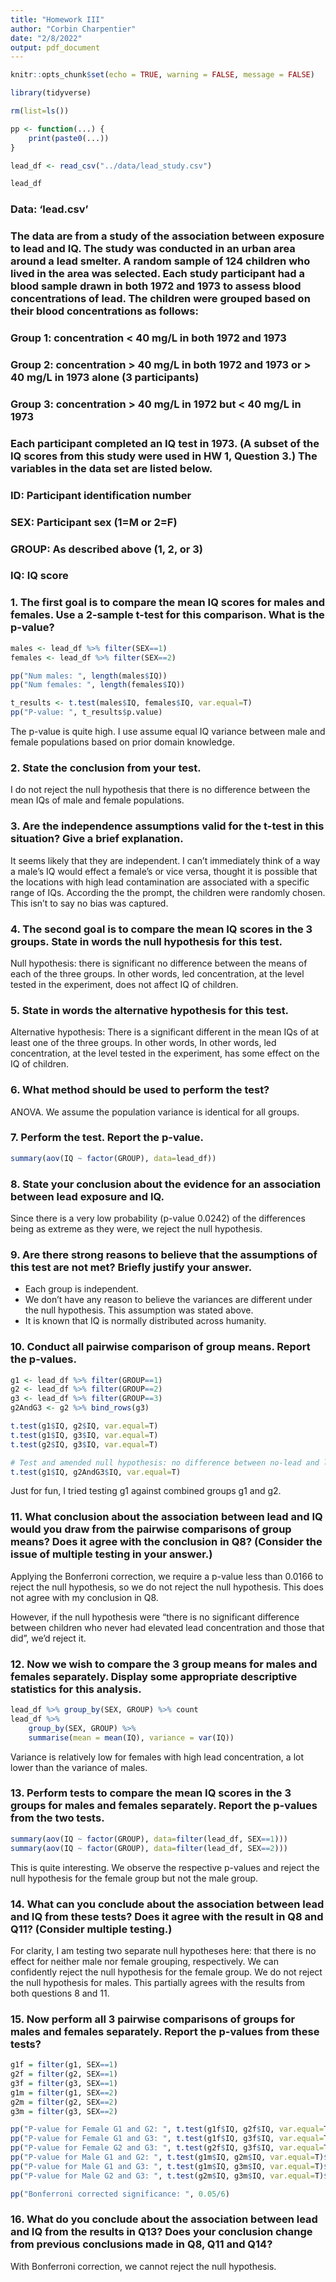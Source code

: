 ```yaml
---
title: "Homework III"
author: "Corbin Charpentier"
date: "2/8/2022"
output: pdf_document
---
```


```r
knitr::opts_chunk$set(echo = TRUE, warning = FALSE, message = FALSE)

library(tidyverse)
```

```r
rm(list=ls())

pp <- function(...) {
    print(paste0(...))
}

lead_df <- read_csv("../data/lead_study.csv")

lead_df
```
### Data: ‘lead.csv’

### The data are from a study of the association between exposure to lead and IQ. The study was conducted in an urban area around a lead smelter. A random sample of 124 children who lived in the area was selected. Each study participant had a blood sample drawn in both 1972 and 1973 to assess blood concentrations of lead. The children were grouped based on their blood concentrations as follows:

### Group 1: concentration < 40 mg/L in both 1972 and 1973
### Group 2: concentration > 40 mg/L in both 1972 and 1973 or > 40 mg/L in 1973 alone (3 participants)
### Group 3: concentration > 40 mg/L in 1972 but < 40 mg/L in 1973

### Each participant completed an IQ test in 1973. (A subset of the IQ scores from this study were used in HW 1, Question 3.) The variables in the data set are listed below.

### ID: Participant identification number
### SEX: Participant sex (1=M or 2=F)
### GROUP: As described above (1, 2, or 3)
### IQ: IQ score

### 1. The first goal is to compare the mean IQ scores for males and females. Use a 2-sample t-test for this comparison. What is the p-value?
```R
males <- lead_df %>% filter(SEX==1)
females <- lead_df %>% filter(SEX==2)

pp("Num males: ", length(males$IQ))
pp("Num females: ", length(females$IQ))

t_results <- t.test(males$IQ, females$IQ, var.equal=T)
pp("P-value: ", t_results$p.value)
```
The p-value is quite high. I use assume equal IQ variance between male and female populations based on prior domain knowledge.

### 2. State the conclusion from your test.
I do not reject the null hypothesis that there is no difference between the mean IQs of male and female populations.

### 3. Are the independence assumptions valid for the t-test in this situation? Give a brief explanation.
It seems likely that they are independent. I can't immediately think of a way a male's IQ would effect a female's or vice versa, thought it is possible that the locations with high lead contamination are associated with a specific range of IQs. According the the prompt, the children were randomly chosen. This isn't to say no bias was captured.

### 4. The second goal is to compare the mean IQ scores in the 3 groups. State in words the null hypothesis for this test.
Null hypothesis: there is significant no difference between the means of each of the three groups. In other words, led concentration, at the level tested in the experiment, does not affect IQ of children. 

### 5. State in words the alternative hypothesis for this test.
Alternative hypothesis: There is a significant different in the mean IQs of at least one of the three groups. In other words, In other words, led concentration, at the level tested in the experiment, has some effect on the IQ of children. 

### 6. What method should be used to perform the test?
ANOVA. We assume the population variance is identical for all groups. 

### 7. Perform the test. Report the p-value.
```r
summary(aov(IQ ~ factor(GROUP), data=lead_df))
```

### 8. State your conclusion about the evidence for an association between lead exposure and IQ.
Since there is a very low probability (p-value 0.0242) of the differences being as extreme as they were, we reject the null hypothesis. 

### 9. Are there strong reasons to believe that the assumptions of this test are not met? Briefly justify your answer.
* Each group is independent. 
* We don't have any reason to believe the variances are different under the null hypothesis. This assumption was stated above. 
* It is known that IQ is normally distributed across humanity.

### 10. Conduct all pairwise comparison of group means. Report the p-values.
```r
g1 <- lead_df %>% filter(GROUP==1)
g2 <- lead_df %>% filter(GROUP==2)
g3 <- lead_df %>% filter(GROUP==3)
g2AndG3 <- g2 %>% bind_rows(g3)

t.test(g1$IQ, g2$IQ, var.equal=T)
t.test(g1$IQ, g3$IQ, var.equal=T)
t.test(g2$IQ, g3$IQ, var.equal=T)

# Test and amended null hypothesis: no difference between no-lead and lead-at-some-point
t.test(g1$IQ, g2AndG3$IQ, var.equal=T)
```
Just for fun, I tried testing g1 against combined groups g1 and g2.

### 11. What conclusion about the association between lead and IQ would you draw from the pairwise comparisons of group means? Does it agree with the conclusion in Q8? (Consider the issue of multiple testing in your answer.)
Applying the Bonferroni correction, we require a p-value less than 0.0166 to reject the null hypothesis, so we do not reject the null hypothesis. This does not agree with my conclusion in Q8.

However, if the null hypothesis were "there is no significant difference between children who never had elevated lead concentration and those that did", we'd reject it. 


### 12. Now we wish to compare the 3 group means for males and females separately. Display some appropriate descriptive statistics for this analysis.
```R
lead_df %>% group_by(SEX, GROUP) %>% count
lead_df %>% 
    group_by(SEX, GROUP) %>% 
    summarise(mean = mean(IQ), variance = var(IQ))
```
Variance is relatively low for females with high lead concentration, a lot lower than the variance of males. 

### 13. Perform tests to compare the mean IQ scores in the 3 groups for males and females separately. Report the p-values from the two tests.
```R
summary(aov(IQ ~ factor(GROUP), data=filter(lead_df, SEX==1)))
summary(aov(IQ ~ factor(GROUP), data=filter(lead_df, SEX==2)))
```
This is quite interesting. We observe the respective p-values and reject the null hypothesis for the female group but not the male group. 

### 14. What can you conclude about the association between lead and IQ from these tests? Does it agree with the result in Q8 and Q11? (Consider multiple testing.)
For clarity, I am testing two separate null hypotheses here: that there is no effect for neither male nor female grouping, respectively.
We can confidently reject the null hypothesis for the female group. We do not reject the null hypothesis for males. This partially agrees with the results from both questions 8 and 11.

### 15. Now perform all 3 pairwise comparisons of groups for males and females separately. Report the p-values from these tests?
```R
g1f = filter(g1, SEX==1)
g2f = filter(g2, SEX==1)
g3f = filter(g3, SEX==1)
g1m = filter(g1, SEX==2)
g2m = filter(g2, SEX==2)
g3m = filter(g3, SEX==2)

pp("P-value for Female G1 and G2: ", t.test(g1f$IQ, g2f$IQ, var.equal=T)$p.value)
pp("P-value for Female G1 and G3: ", t.test(g1f$IQ, g3f$IQ, var.equal=T)$p.value)
pp("P-value for Female G2 and G3: ", t.test(g2f$IQ, g3f$IQ, var.equal=T)$p.value)
pp("P-value for Male G1 and G2: ", t.test(g1m$IQ, g2m$IQ, var.equal=T)$p.value)
pp("P-value for Male G1 and G3: ", t.test(g1m$IQ, g3m$IQ, var.equal=T)$p.value)
pp("P-value for Male G2 and G3: ", t.test(g2m$IQ, g3m$IQ, var.equal=T)$p.value)

pp("Bonferroni corrected significance: ", 0.05/6)
```

### 16. What do you conclude about the association between lead and IQ from the results in Q13? Does your conclusion change from previous conclusions made in Q8, Q11 and Q14?  
With Bonferroni correction, we cannot reject the null hypothesis. 
